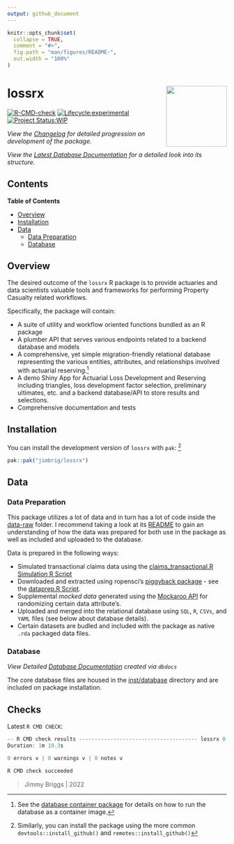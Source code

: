 ```yaml
---
output: github_document
---
```


<!-- README.md is generated from README.Rmd. Please edit that file -->

```r
knitr::opts_chunk$set(
  collapse = TRUE,
  comment = "#>",
  fig.path = "man/figures/README-",
  out.width = "100%"
)
```

# lossrx <img src='man/figures/logo.png' align="right" height="139" />

<!-- badges: start -->
[![R-CMD-check](https://github.com/jimbrig/lossrx/workflows/R-CMD-check/badge.svg)](https://github.com/jimbrig/lossrx/actions)
[![Lifecycle:experimental](https://img.shields.io/badge/lifecycle-experimental-orange.svg)](https://lifecycle.r-lib.org/articles/stages.html#experimental)
[![Project Status:WIP](https://www.repostatus.org/badges/latest/wip.svg)](http://www.repostatus.org/#wip)
<!-- badges: end -->


*View the [Changelog](inst/CHANGELOG.md) for detailed progression on development of the package.*

*View the [Latest Database Documentation](https://dbdocs.io/jimbrigf0cdc6204e/Actuarial-Database) for a detailed look into its structure.*

## Contents

<!-- START doctoc generated TOC please keep comment here to allow auto update -->
<!-- DON'T EDIT THIS SECTION, INSTEAD RE-RUN doctoc TO UPDATE -->
**Table of Contents**

- [Overview](#overview)
- [Installation](#installation)
- [Data](#data)
  - [Data Preparation](#data-preparation)
  - [Database](#database)

<!-- END doctoc generated TOC please keep comment here to allow auto update -->

## Overview

The desired outcome of the `lossrx` R package is to provide actuaries and data scientists valuable tools and frameworks for performing Property Casualty related workflows.

Specifically, the package will contain:

- A suite of utility and workflow oriented functions bundled as an R package
- A plumber API that serves various endpoints related to a backend database and models
- A comprehensive, yet simple migration-friendly relational database representing the various entities, attributes, and relationships involved with actuarial reserving.[^1]
- A demo Shiny App for Actuarial Loss Development and Reserving including triangles, loss development factor selection, preliminary ultimates, etc. and a backend database/API to store results and selections.
- Comprehensive documentation and tests

## Installation

You can install the development version of `lossrx` with `pak`: [^2]

```r
pak::pak("jimbrig/lossrx")
```

## Data

### Data Preparation

This package utilizes a lot of data and in turn has a lot of code inside the [data-raw](data-raw) folder. I recommend taking a look at its [README](data-raw/README.md) to gain an understanding of how the data was prepared for both use in the package as well as included and uploaded to the database.

Data is prepared in the following ways:

- Simulated transactional claims data using the [claims_transactional.R Simulation R Script](https://github.com/jimbrig/lossrx/blob/main/data-raw/scripts/claims_transactional.R)
- Downloaded and extracted using ropensci's [piggyback package](https://github.com/ropensci/piggyback) - see the [dataprep.R Script](https://github.com/jimbrig/lossrx/blob/main/data-raw/scripts/dataprep.R).
- Supplemental *mocked data* generated using the [Mockaroo API](https://www.mockaroo.com/) for randomizing certain data attribute's.
- Uploaded and merged into the relational database using `SQL`, `R`, `CSVs`, and `YAML` files (see below about database details).
- Certain datasets are budled and included with the package as native `.rda` packaged data files.

### Database

*View Detailed [Database Documentation](https://dbdocs.io/jimbrigf0cdc6204e/Actuarial-Database) created via `dbdocs`* 

The core database files are housed in the [inst/database](inst/database) directory and are included on package installation.

[^1]: See the [database container package](https://github.com/jimbrig/lossrx/pkgs/container/actuarialdb) for details on how to run the database as a container image.

[^2]: Similarly, you can install the package using the more common `devtools::install_github()` and `remotes::install_github()`

## Checks

Latest `R CMD CHECK`:

```R
-- R CMD check results -------------------------------------- lossrx 0.0.2 ----
Duration: 1m 19.3s

0 errors v | 0 warnings v | 0 notes v

R CMD check succeeded
```

> Jimmy Briggs | 2022

